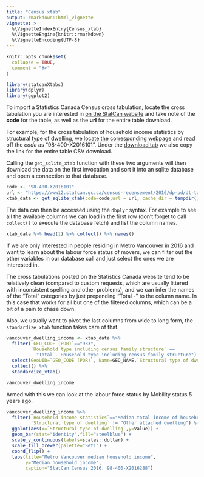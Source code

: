 ```yaml
---
title: "Census xtab"
output: rmarkdown::html_vignette
vignette: >
  %\VignetteIndexEntry{Census_xtab}
  %\VignetteEngine{knitr::rmarkdown}
  %\VignetteEncoding{UTF-8}
---
```


```r
knitr::opts_chunk$set(
  collapse = TRUE,
  comment = "#>"
)
```

```r
library(statcanXtabs)
library(dplyr)
library(ggplot2)
```

To import a Statistics Canada Census cross tabulation, locate the cross tabulation you are interested in [on the StatCan website](https://www12.statcan.gc.ca/census-recensement/2016/dp-pd/dt-td/Index-eng.cfm?APATH=7&FL=I) and take note of the **code** for the table, as well as the **url** for the entire table download.

For example, for the cross tabulation of household income statistics by structural type of dwelling, we [locate the corresponding webpage](https://www12.statcan.gc.ca/census-recensement/2016/dp-pd/dt-td/Rp-eng.cfm?LANG=E&APATH=7&DETAIL=0&DIM=0&FL=S&FREE=0&GC=0&GID=0&GK=0&GRP=1&PID=110210&PRID=10&PTYPE=109445&S=0&SHOWALL=0&SUB=0&Temporal=2016,2017&THEME=0&VID=0&VNAMEE=Structural%20type%20of%20dwelling%20%2810%29&VNAMEF=Type%20de%20construction%20résidentielle%20%2810%29) and read off the *code* as "98-400-X2016101". Under the [download tab](https://www12.statcan.gc.ca/census-recensement/2016/dp-pd/dt-td/Rp-eng.cfm?TABID=4&LANG=E&A=R&APATH=7&DETAIL=0&DIM=0&FL=S&FREE=0&GC=01&GL=-1&GID=1235625&GK=1&GRP=1&O=D&PID=110210&PRID=10&PTYPE=109445&S=0&SHOWALL=0&SUB=0&Temporal=2016&THEME=119&VID=0&VNAMEE=Structural%20type%20of%20dwelling%20(10)&VNAMEF=Type%20de%20construction%20résidentielle%20(10)&D1=0&D2=0&D3=0&D4=0&D5=0&D6=0) we also copy the link for the entire table CSV download.

Calling the `get_sqlite_xtab` function with these two arguments will then download the data on the first invocation and sort it into an sqlite database and open a connection to that database.

```r
code <- "98-400-X2016101"
url <- "https://www12.statcan.gc.ca/census-recensement/2016/dp-pd/dt-td/CompDataDownload.cfm?LANG=E&PID=110210&OFT=CSV"
xtab_data <- get_sqlite_xtab(code=code,url = url, cache_dir = tempdir())
```

The data can then be accessed using the `dbplyr` syntax. For example to see all the available columns we can load in the first row (don't forget to call `collect()` to execute the database fetch) and list the column names.

```r
xtab_data %>% head(1) %>% collect() %>% names()
```

If we are only interested in people residing in Metro Vancouver in 2016 and want to learn about the labour force status of movers, we can filter out the other variables in our database call and just select the ones we are interested in.

The cross tabulations posted on the Statistics Canada website tend to be relatively clean (compared to custom requests, which are usually littered with inconsistent spelling and other problems), and we can infer the names of the "Total" categories by just prepending "Total - " to the column name. In this case that works for all but one of the filtered columns, which can be a bit of a pain to chase down.

Also, we usually want to pivot the last columns from wide to long form, the `standardize_xtab` function takes care of that.

```r
vancouver_dwelling_income <- xtab_data %>%
  filter(`GEO_CODE (POR)`=="933",
         `Household type including census family structure` ==
           "Total - Household type including census family structure") %>%
  select(GeoUID=`GEO_CODE (POR)`, Name=GEO_NAME,`Structural type of dwelling`, matches("^Dim: ")) %>%
  collect() %>%
  standardize_xtab()

vancouver_dwelling_income
```

Armed with this we can look at the labour force status by Mobility status 5 years ago.

```r
vancouver_dwelling_income %>%
  filter(`Household income statistics`=="Median total income of households ($)",
         `Structural type of dwelling` != "Other attached dwelling") %>%
  ggplot(aes(x=`Structural type of dwelling`,y=Value)) +
  geom_bar(stat="identity",fill="steelblue") +
  scale_y_continuous(labels=scales::dollar) +
  scale_fill_brewer(palette="Set1") +
  coord_flip() +
  labs(title="Metro Vancouver median household income",
       y="Median household income",
       caption="StatCan Census 2016, 98-400-X2016288")
```


